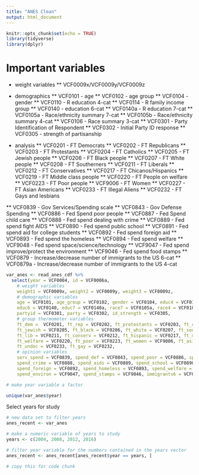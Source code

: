 ```yaml
---
title: "ANES Clean"
output: html_document
---
```


```r
knitr::opts_chunk$set(echo = TRUE)
library(tidyverse)
library(dplyr)
```

# Important variables

* weight variables
** VCF0009x/VCF0009y/VCF0009z

* demographics
** VCF0101 - age
** VCF0102 - age group
** VCF0104 - gender
** VCF0110 - R education 4-cat
** VCF0114 - R family income group
** VCF0140 - education 6-cat
** VCF0140a - R education 7-cat
** VCF0105a - Race/ethnicity summary 7-cat
** VCF0105b - Race/ethnicity summary 4-cat
** VCF0106 - Race summary 3-cat
** VCF0301 - Party Identification of Respondent
** VCF0302 - Initial Party ID response
** VCF0305 - strength of partisanship


* analysis
** VCF0201 - FT Democrats
** VCF0202 - FT Republicans
** VCF0203 - FT Protestants
** VCF0204 - FT Catholics
** VCF0205 - FT Jewish people
** VCF0206 - FT Black people
** VCF0207 - FT White people
** VCF0208 - FT Southerners
** VCF0211 - FT Liberals
** VCF0212 - FT Conservatives
** VCF0217 - FT Chicanos/Hispanics
** VCF0219 - FT Middle class people
** VCF0220 - FT People on welfare
** VCF0223 - FT Poor people
** VCF9006 - FT Women
** VCF0227 - FT Asian Americans
** VCF0233 - FT Illegal Aliens
** VCF0232 - FT Gays and lesbians

** VCF0839 - Gov Services/Spending scale
** VCF0843 - Gov Defense Spending
** VCF0886 - Fed Spend poor people
** VCF0887 - Fed Spend child care
** VCF0888 - Fed spend dealing with crime
** VCF0889 - Fed spend fight AIDS
** VCF0890 - Fed spend public school
** VCF0891 - Fed spend aid for college students
** VCF0892 - Fed spend foreign aid
** VCF0893 - Fed spend the homeless
** VCF0894 - Fed spend welfare
** VCF9048 - Fed spend space/science/technology
** VCF9047 - Fed spend improve/protect the environment
** VCF9046 - Fed spend food stamps
** VCF0879 - Increase/decrease number of immigrants to the US 6-cat
** VCF0879a - Increase/decrease number of immigrants to the US 4-cat





```r
var_anes <- read_anes_cdf %>%
  select(year = VCF0004, id = VCF0006a,
    # weight variables
    weight1 = VCF0009x, weight2 = VCF0009y, weight3 = VCF0009z,
    # demographic variables
    age = VCF0101, age_group = VCF0102, gender = VCF0104, educ4 = VCF0110, fam_income = VCF0114,
    educ6 = VCF0140, educ7 = VCF0140a, race7 = VCF0105a, race4 = VCF0105b, race3 = VCF0106, 
    partyid = VCF0301, party = VCF0302, id_strength = VCF0305, 
    # group thermometer variables
    ft_dem =  VCF0201, ft_rep = VCF0202, ft_protestants = VCF0203, ft_catholic = VCF0204, 
    ft_jewish = VCF0205, ft_black = VCF0206, ft_white = VCF0207, ft_south = VCF0208, 
    ft_lib = VCF0211, ft_conserv = VCF0212, ft_hispanic = VCF0217, ft_middle = VCF0219, 
    ft_welfare = VCF0220, ft_poor = VCF0223, ft_women = VCF9006, ft_asian = VCF0227, 
    ft_undoc = VCF0233, ft_gay = VCF0232, 
    # opinion variables
    serv_spend = VCF0839, spend_def = VCF0843, spend_poor = VCF0886, spend_child = VCF0887, 
    spend_crime = VCF0888, spend_aids = VCF0889, spend_school = VCF0890, spend_college = VCF0891, 
    spend_foreign = VCF0892, spend_homeless = VCF0893, spend_welfare = VCF0894, spend_sci = VCF9048, 
    spend_environ = VCF9047, spend_stamps = VCF9046, immigrants6 = VCF0879, immigrants4 = VCF0879a)

# make year variable a factor

unique(var_anes$year)
```

Select years for study

```r
# new data set to filter years
anes_recent <- var_anes

# make a numeric variable of years to study
years <- c(2004, 2008, 2012, 2016)

# filter year variable for the numbers contained in the years vector
anes_recent <- anes_recent[anes_recent$year == years, ]
```
 


```r
# copy this for code chunk
```


